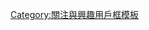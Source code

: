 {{Userbox-2
  |id1=戰犯違建
  |id1-c=Red
  |id1-s=yellow
  |id2=必須拆除
  |id2-c=Red
  |id2-s=yellow
  |info=這個用戶要求'''拆除[[靖國神社|靖國{{ruby|神社|神廁}}]]'''
  |info-c=Red
  |info-s=10
  |info-fc=yellow
  |border-c=#FFFF00
}}
<includeonly>[[Category: 要求拆除靖國神社的維基人|{{PAGENAME}}]]</includeonly>
<noinclude>
[[Category:關注與興趣用戶框模板]]
</noinclude>